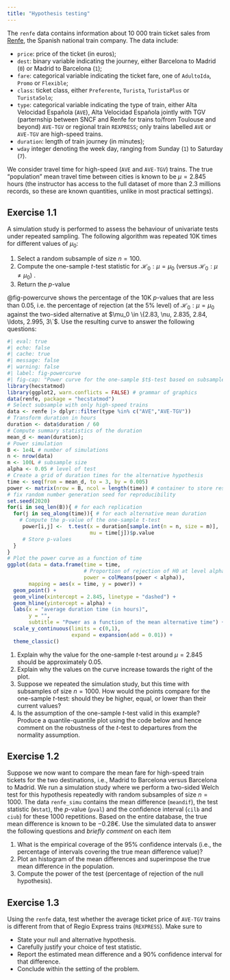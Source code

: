 ```yaml
---
title: "Hypothesis testing"
---
```



The `renfe` data contains information about 10 000 train ticket sales from [Renfe](https://www.renfe.com/es/en), the Spanish national train company. The data include:


- `price`: price of the ticket (in euros);
- `dest`: binary variable indicating the journey, either Barcelona to Madrid (`0`) or Madrid to Barcelona (`1`);
- `fare`: categorical variable indicating the ticket fare, one of `AdultoIda`, `Promo` or `Flexible`;
- `class`: ticket class, either `Preferente`, `Turista`, `TuristaPlus` or `TuristaSolo`;
- `type`: categorical variable indicating the type of train, either Alta Velocidad Española (`AVE`), Alta Velocidad Española jointly with TGV (parternship between SNCF and Renfe for trains to/from Toulouse and beyond) `AVE-TGV` or regional train `REXPRESS`; only trains labelled `AVE` or `AVE-TGV` are high-speed trains.
- `duration`: length of train journey (in minutes);
- `wday` integer denoting the week day, ranging from Sunday (`1`) to Saturday (`7`).

We consider travel time for high-speed (`AVE` and `AVE-TGV`) trains. The true "population" mean travel time between cities is known to be $\mu=2.845$ hours (the instructor has access to the full dataset of more than 2.3 millions records, so these are known quantities, unlike in most practical settings).

## Exercise 1.1

A simulation study is performed to assess the behaviour of univariate tests under repeated sampling. The following algorithm was repeated 10K times for different values of $\mu_0$:

1. Select a random subsample of size $n=100$.
2. Compute the one-sample $t$-test statistic for $\mathscr{H}_0: \mu=\mu_0$ (versus $\mathscr{H}_0: \mu \neq \mu_0$) .
3. Return the $p$-value
 
 
@fig-powercurve shows the percentage of the 10K $p$-values that are less than 0.05, i.e. the percentage of rejection (at the $5$% level) of $\mathscr{H}_0:\mu=\mu_0$ against the two-sided alternative at $\mu_0 \in \{2.83, \nu, 2.835, 2.84, \ldots, 2.995, 3\`$. Use the resulting curve to answer the following questions:

```r
#| eval: true
#| echo: false
#| cache: true
#| message: false
#| warning: false
#| label: fig-powercurve
#| fig-cap: "Power curve for the one-sample $t$-test based on subsamples of size $n=100$, as a function of travel time. The grey horizontal line is at 0.05, the vertical dashed line indicates the population mean $\\mu$."
library(hecstatmod)
library(ggplot2, warn.conflicts = FALSE) # grammar of graphics
data(renfe, package = "hecstatmod")
# Select subsample with only high-speed trains
data <- renfe |> dplyr::filter(type %in% c("AVE","AVE-TGV"))
# Transform duration in hours
duration <- data$duration / 60
# Compute summary statistics of the duration
mean_d <- mean(duration);
# Power simulation
B <- 1e4L # number of simulations
n <- nrow(data)
m <- 100L # subsample size
alpha <- 0.05 # level of test
# Create a grid of duration times for the alternative hypothesis
time <- seq(from = mean_d, to = 3, by = 0.005)
power <- matrix(nrow = B, ncol = length(time)) # container to store results
# fix random number generation seed for reproducibility
set.seed(2020)
for(i in seq_len(B)){ # for each replication
  for(j in seq_along(time)){ # for each alternative mean duration
    # Compute the p-value of the one-sample t-test
     power[i,j] <-  t.test(x = duration[sample.int(n = n, size = m)],
                           mu = time[j])$p.value
     # Store p-values
  }
}
# Plot the power curve as a function of time
ggplot(data = data.frame(time = time,
                         # Proportion of rejection of H0 at level alpha
                         power = colMeans(power < alpha)),
       mapping = aes(x = time, y = power)) +
  geom_point() +
  geom_vline(xintercept = 2.845, linetype = "dashed") +
  geom_hline(yintercept = alpha) +
  labs(x = "average duration time (in hours)",
       y = "",
       subtitle = "Power as a function of the mean alternative time") +
  scale_y_continuous(limits = c(0,1),
                     expand = expansion(add = 0.01)) +
  theme_classic()
```


1. Explain why the value for the one-sample $t$-test around $\mu=2.845$ should be approximately 0.05.
2. Explain why the values on the curve increase towards the right of the plot.
3. Suppose we repeated the simulation study, but this time with subsamples of size $n=1000$. How would the points compare for the one-sample $t$-test: should they be higher, equal, or lower than their current values?
4. Is the assumption of the one-sample $t$-test valid in this example? Produce a quantile-quantile plot using the code below and hence comment on the robustness of the $t$-test to departures from the normality assumption.

 



## Exercise 1.2


Suppose we now want to compare the mean fare for high-speed train tickets for the two destinations, i.e., Madrid to Barcelona versus Barcelona to Madrid. We run a simulation study where we perform a two-sided Welch test for this hypothesis repeatedly with random subsamples of size $n=1000$. The data `renfe_simu` contains the mean difference (`meandif`), the test statistic (`Wstat`), the $p$-value (`pval`) and the  confidence interval (`cilb` and `ciub`) for these 1000 repetitions. Based on the entire database, the true mean difference is known to be $-0.28$€. Use the simulated data to answer the following questions and *briefly comment* on each item
 
1. What is the empirical coverage of the 95% confidence intervals (i.e., the percentage of intervals covering the true mean difference value)? 
2. Plot an histogram of the mean differences and superimpose the true  mean difference in the population.
3. Compute the power of the test (percentage of rejection of the null hypothesis).


## Exercise 1.3

Using the `renfe` data, test whether the average ticket price of `AVE-TGV` trains is different from that of Regio Express trains (`REXPRESS`). Make sure to 

- State your null and alternative hypothesis.
- Carefully justify your choice of test statistic.
- Report the estimated mean difference and a 90\% confidence interval for that difference.
- Conclude within the setting of the problem.


